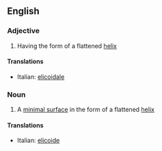 ==English==

===Adjective===
{{en-adj}}

# Having the form of a flattened [[helix]]

====Translations====
{{top}}
*Italian: [[elicoidale]]
{{mid}}

{{bottom}}

===Noun===
{{wikipedia}}
{{en-noun}}

#{{mathematics}} A [[minimal surface]] in the form of a flattened [[helix]]

====Translations====
{{top}}
*Italian: [[elicoide]] {{m}}
{{mid}}

{{bottom}}